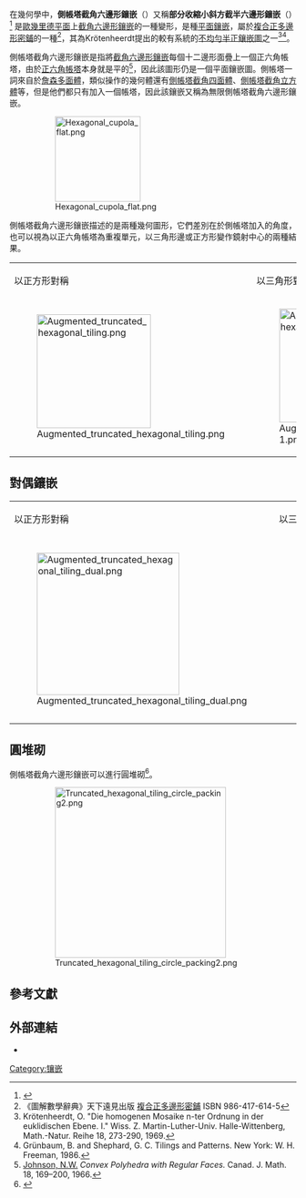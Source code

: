 {{noteTA
|T=zh-hans:侧台塔截角六边形镶嵌; zh-hant:側帳塔截角六邊形鑲嵌;
|1=zh-hans:台塔; zh-hant:帳塔;
|2=zh-hans:约翰逊多面体; zh-hant:詹森多面體;
|3=zh-hans:丸塔; zh-hant:罩帳;
|4=zh-hans:约翰逊; zh-hant:詹森;
}}
{{Polyhedronbox
| name = 側帳塔截角六邊形鑲嵌
| imagename = Augmented truncated hexagonal tiling-1.png
| rotating = Augmented truncated hexagonal tiling-1.png
| rinfo = 以三角形對稱的側帳塔截角六邊形鑲嵌
| Type = [[不均勻半正鑲嵌圖|擬半正鑲嵌]]
| Face_type = 
| Vertice_type = 以三角形對稱：{{nowrap|(1/2)(3<sup>2</sup>,4,3,4) + (1/2)(3,4,6,4)}}<br/>以正方形對稱：{{nowrap|(1/2)(3<sup>3</sup>,4<sup>2</sup>) + (1/2)(3,4,6,4)}}
| Vertice_configuration = 
| Schläfli = 
| Wythoff =
| dual = 
| Bowers_acronym = pacrothat
| Symmetry_group = p6m, [6,3], (*632)
| Rotation_group = p6, [6,3]<sup>+</sup>, (632)
| Dihedral_angle = 
| Properties = [[Vertex-transitive|Vertex-transitive]] 
| vfigimage = 
| dual_image = Augmented truncated hexagonal tiling-1 dual.png
}}
在幾何學中，'''側帳塔截角六邊形鑲嵌'''（{{lang-en|Augmented truncated hexagonal tiling}}）又稱'''部分收縮小斜方截半六邊形鑲嵌'''（{{lang-en| 	partially contracted rhombitrihexagonal tiling}}）<ref name="bendwavy partially contracted rhombitrihexagonal tiling">{{Cite web | url = https://bendwavy.org/klitzing/incmats/pacrothat.htm | title = partially contracted rhombitrihexagonal tiling: pacrothat | author = Richard Klitzing | work = 3D convex uniform polyhedra | publisher = bendwavy | access-date = 2021-09-06 | archive-date = 2022-04-08 | archive-url = https://web.archive.org/web/20220408004001/https://bendwavy.org/klitzing/incmats/pacrothat.htm }}</ref>
是[[歐幾里德平面|歐幾里德平面]]上[[截角六邊形鑲嵌|截角六邊形鑲嵌]]的一種變形，是種[[平面_(数学)|平面]][[鑲嵌|鑲嵌]]，屬於[[複合正多邊形密鋪|複合正多邊形密鋪]]的一種<ref name="圖解數學辭典">《圖解數學辭典》天下遠見出版 [[複合正多邊形密鋪|複合正多邊形密鋪]] ISBN 986-417-614-5</ref>，其為Krötenheerdt提出的較有系統的[[不均勻半正鑲嵌圖|不均勻半正鑲嵌圖]]之一<ref name = "Krötenheerdt">Krötenheerdt, O. "Die homogenen Mosaike n-ter Ordnung in der euklidischen Ebene. I." Wiss. Z. Martin-Luther-Univ. Halle-Wittenberg, Math.-Natur. Reihe 18, 273-290, 1969.</ref><ref name = "Grünbaum">Grünbaum, B. and Shephard, G. C. Tilings and Patterns. New York: W. H. Freeman, 1986.</ref>。

側帳塔截角六邊形鑲嵌是指將[[截角六邊形鑲嵌|截角六邊形鑲嵌]]每個十二邊形面疊上一個正六角帳塔，由於[[帳塔|正六角帳塔]]本身就是平的<ref>[[Norman_Johnson_(mathematician)|Johnson, N.W.]] ''Convex Polyhedra with Regular Faces.'' Canad. J. Math. 18, 169–200, 1966.</ref>，因此該圖形仍是一個平面鑲嵌圖。側帳塔一詞來自於[[詹森多面體|詹森多面體]]，類似操作的幾何體還有[[側帳塔截角四面體|側帳塔截角四面體]]、[[側帳塔截角立方體|側帳塔截角立方體]]等，但是他們都只有加入一個帳塔，因此該鑲嵌又稱為無限側帳塔截角六邊形鑲嵌。
:[[File:Hexagonal_cupola_flat.png|150px]]

側帳塔截角六邊形鑲嵌描述的是兩種幾何圖形，它們差別在於側帳塔加入的角度，也可以視為以正六角帳塔為重複單元，以三角形邊或正方形變作鏡射中心的兩種結果。

{| class=wikitable width=420
|- align=center
|以正方形對稱
|以三角形對稱
|- align=center
|[[File:Augmented_truncated_hexagonal_tiling.png|200px]]
|[[File:Augmented_truncated_hexagonal_tiling-1.png|200px]]
|}

== 對偶鑲嵌 ==
{| class=wikitable width=540
|- align=center
|以正方形對稱
|以三角形對稱
|- align=center
|[[File:Augmented_truncated_hexagonal_tiling_dual.png|250px]]
|[[File:Augmented_truncated_hexagonal_tiling-1_dual.png|250px]]
|}

== 圓堆砌 ==
側帳塔截角六邊形鑲嵌可以進行圓堆砌<ref>{{cite book|author=[[Branko_Grünbaum|Grünbaum, Branko]] ;  and Shephard, G. C.| title=Tilings and Patterns| location=New York | publisher=W. H. Freeman | year=1987 | isbn=0-7167-1193-1}}</ref>。
:[[File:Truncated_hexagonal_tiling_circle_packing2.png|300px]]

== 參考文獻 ==
{{reflist}}

== 外部連結 ==
*{{MathWorld | urlname=DemiregularTessellation | title=Demiregular Tessellation}}

{{平面密鋪}}

[[Category:镶嵌|Category:镶嵌]]